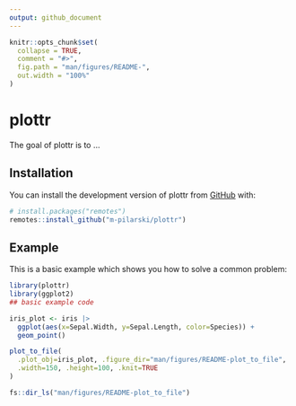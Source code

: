```yaml
---
output: github_document
---
```


<!-- README.md is generated from README.Rmd. Please edit that file -->

```r
knitr::opts_chunk$set(
  collapse = TRUE,
  comment = "#>",
  fig.path = "man/figures/README-",
  out.width = "100%"
)
```

# plottr

<!-- badges: start -->
<!-- badges: end -->

The goal of plottr is to ...

## Installation

You can install the development version of plottr from [GitHub](https://github.com/) with:

``` r
# install.packages("remotes")
remotes::install_github("m-pilarski/plottr")
```

## Example

This is a basic example which shows you how to solve a common problem:

```r
library(plottr)
library(ggplot2)
## basic example code
```

```r
iris_plot <- iris |> 
  ggplot(aes(x=Sepal.Width, y=Sepal.Length, color=Species)) + 
  geom_point()
```

```r
plot_to_file(
  .plot_obj=iris_plot, .figure_dir="man/figures/README-plot_to_file", 
  .width=150, .height=100, .knit=TRUE
)

fs::dir_ls("man/figures/README-plot_to_file")
```
